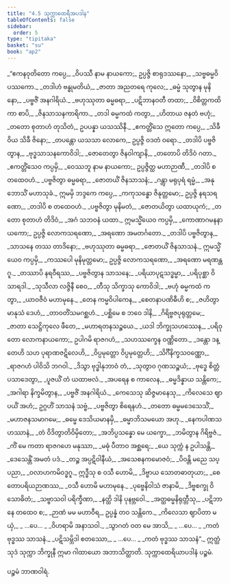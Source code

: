 ```yaml
---
title: "4.5 သုက္ကာထေရီအပဒါန"
tableOfContents: false
sidebar:
  order: 5
type: "tipitaka"
basket: "su"
book: "ap2"
---
```



<DynamicBreadcrumb />

<Division number="111" book="ap2" e="ch" v="20" p="122">

<Paragraph number="1323" type="verses" book="ap2">
_“ဧကနဝုတိတော ကပ္ပေ,_  
_ဝိပဿီ နာမ နာယကော;_  
ဥပ္ပဇ္ဇိ စာရုဒဿနော,_  
_သဗ္ဗဓမ္မဝိပဿကော._  

</Paragraph>

</Division>
<Division number="112" book="ap2" e="ch" v="20" p="122">

<Paragraph number="1324" type="verses" book="ap2">
_တဒါဟံ ဗန္ဓုမတိယံ,_  
_ဇာတာ အညတရေ ကုလေ;_  
_ဓမ္မံ သုတွာန မုနိနော,_  
_ပဗ္ဗဇိံ အနဂါရိယံ._  

</Paragraph>

</Division>
<Division number="113" book="ap2" e="ch" v="20" p="122">

<Paragraph number="1325" type="verses" book="ap2">
_ဗဟုဿုတာ ဓမ္မဓရာ,_  
_ပဋိဘာနဝတီ တထာ;_  
_ဝိစိတ္တကထိကာ စာပိ,_  
_ဇိနသာသနကာရိကာ._  

</Paragraph>

</Division>
<Division number="114" book="ap2" e="ch" v="20" p="122">

<Paragraph number="1326" type="verses" book="ap2">
_တဒါ ဓမ္မကထံ ကတွာ,_  
_ဟိတာယ ဇနတံ ဗဟုံ;_  
_တတော စုတာဟံ တုသိတံ,_  
ဥပပန္နာ ယသဿိနီ._  

</Paragraph>

</Division>
<Division number="115" book="ap2" e="ch" v="20" p="122">

<Paragraph number="1327" type="verses" book="ap2">
_ဧကတ္တိံသေ ဣတော ကပ္ပေ,_  
_သိခီ ဝိယ သိခီ ဇိနော;_  
_တပန္တော ယသသာ လောကေ,_  
ဥပ္ပဇ္ဇိ ဝဒတံ ဝရော._  

</Paragraph>

</Division>
<Division number="116" book="ap2" e="ch" v="20" p="122">

<Paragraph number="1328" type="verses" book="ap2">
_တဒါပိ ပဗ္ဗဇိတွာန,_  
_ဗုဒ္ဓသာသနကောဝိဒါ;_  
_ဇောတေတွာ ဇိနဝါကျာနိ,_  
_တတောပိ တိဒိဝံ ဂတာ._  

</Paragraph>

</Division>
<Division number="117" book="ap2" e="ch" v="20" p="122">

<Paragraph number="1329" type="verses" book="ap2">
_ဧကတ္တိံသေဝ ကပ္ပမှိ,_  
_ဝေဿဘူ နာမ နာယကော;_  
ဥပ္ပဇ္ဇိတ္ထ မဟာဉာဏီ,_  
_တဒါပိ စ တထေဝဟံ._  

</Paragraph>

</Division>
<Division number="118" book="ap2" e="ch" v="20" p="122">

<Paragraph number="1330" type="verses" book="ap2">
_ပဗ္ဗဇိတွာ ဓမ္မဓရာ,_  
_ဇောတယိံ ဇိနသာသနံ;_  
_ဂန္တွာ မရုပုရံ ရမ္မံ,_  
_အနုဘောသိံ မဟာသုခံ._  

</Paragraph>

</Division>
<Division number="119" book="ap2" e="ch" v="20" p="122">

<Paragraph number="1331" book="ap2">
ဣမမှိ ဘဒ္ဒကေ ကပ္ပေ,_  
_ကကုသန္ဓော ဇိနုတ္တမော;_  
ဥပ္ပဇ္ဇိ နရသရဏော,_  
_တဒါပိ စ တထေဝဟံ._  

</Paragraph>

</Division>
<Division number="120" book="ap2" e="ch" v="20" p="122">

<Paragraph number="1332" type="verses" book="ap2">
_ပဗ္ဗဇိတွာ မုနိမတံ,_  
_ဇောတယိတွာ ယထာယုကံ;_  
_တတော စုတာဟံ တိဒိဝံ,_  
_အဂံ သဘဝနံ ယထာ._  

</Paragraph>

</Division>
<Division number="121" book="ap2" e="ch" v="20" p="122">

<Paragraph number="1333" book="ap2">
ဣမသ္မိံယေဝ ကပ္ပမှိ,_  
_ကောဏာဂမနနာယကော;_  
ဥပ္ပဇ္ဇိ လောကသရဏော,_  
_အရဏော အမတင်္ဂတော._  

</Paragraph>

</Division>
<Division number="122" book="ap2" e="ch" v="20" p="122">

<Paragraph number="1334" type="verses" book="ap2">
_တဒါပိ ပဗ္ဗဇိတွာန,_  
_သာသနေ တဿ တာဒိနော;_  
_ဗဟုဿုတာ ဓမ္မဓရာ,_  
_ဇောတယိံ ဇိနသာသနံ._  

</Paragraph>

</Division>
<Division number="123" book="ap2" e="ch" v="20" p="123">

<Paragraph number="1335" book="ap2">
ဣမသ္မိံယေဝ ကပ္ပမှိ,_  
_ကဿပေါ မုနိမုတ္တမော;_  
ဥပ္ပဇ္ဇိ လောကသရဏော,_  
_အရဏော မရဏန္တဂူ._  

</Paragraph>

</Division>
<Division number="124" book="ap2" e="ch" v="20" p="123">

<Paragraph number="1336" type="verses" book="ap2">
_တဿာပိ နရဝီရဿ,_  
_ပဗ္ဗဇိတွာန သာသနေ;_  
_ပရိယာပုဋသဒ္ဓမ္မာ,_  
_ပရိပုစ္ဆာ ဝိသာရဒါ._  

</Paragraph>

</Division>
<Division number="125" book="ap2" e="ch" v="20" p="123">

<Paragraph number="1337" type="verses" book="ap2">
_သုသီလာ လဇ္ဇိနီ စေဝ,_  
_တီသု သိက္ခာသု ကောဝိဒါ;_  
_ဗဟုံ ဓမ္မကထံ ကတွာ,_  
_ယာဝဇီဝံ မဟာမုနေ._  

</Paragraph>

</Division>
<Division number="126" book="ap2" e="ch" v="20" p="123">

<Paragraph number="1338" type="verses" book="ap2">
_တေန ကမ္မဝိပါကေန,_  
_စေတနာပဏိဓီဟိ စ;_  
_ဇဟိတွာ မာနုသံ ဒေဟံ,_  
_တာဝတိံသမဂစ္ဆဟံ._  

</Paragraph>

</Division>
<Division number="127" book="ap2" e="ch" v="20" p="153">

<Paragraph number="1339" type="verses" book="ap2">
_ပစ္ဆိမေ စ ဘဝေ ဒါနိ,_  
_ဂိရိဗ္ဗဇပုရုတ္တမေ;_  
_ဇာတာ သေဋ္ဌိကုလေ ဖီတေ,_  
_မဟာရတနသဉ္စယေ._  

</Paragraph>

</Division>
<Division number="128" book="ap2" e="ch" v="20" p="153">

<Paragraph number="1340" type="verses" book="ap2">
_ယဒါ ဘိက္ခုသဟဿေန,_  
_ပရိဝုတော လောကနာယကော;_  
ဥပါဂမိ ရာဇဂဟံ,_  
_သဟဿက္ခေန ဝဏ္ဏိတော._  

</Paragraph>

</Division>
<Division number="129" book="ap2" e="ch" v="20" p="153">

<Paragraph number="1341" type="verses" book="ap2">
_ဒန္တော ဒန္တေဟိ သဟ ပုရာဏဇဋိလေဟိ,_  
_ဝိပ္ပမုတ္တော ဝိပ္ပမုတ္တေဟိ;_  
_သိင်္ဂီနိက္ခသဝဏ္ဏော,_  
_ရာဇဂဟံ ပါဝိသိ ဘဂဝါ._  

</Paragraph>

</Division>
<Division number="130" book="ap2" e="ch" v="20" p="153">

<Paragraph number="1342" type="verses" book="ap2">
_ဒိသွာ ဗုဒ္ဓါနုဘာဝံ တံ,_  
_သုတွာဝ ဂုဏသဉ္စယံ;_  
_ဗုဒ္ဓေ စိတ္တံ ပသာဒေတွာ,_  
_ပူဇယိံ တံ ယထာဗလံ._  

</Paragraph>

</Division>
<Division number="131" book="ap2" e="ch" v="20" p="123">

<Paragraph number="1343" type="verses" book="ap2">
_အပရေန စ ကာလေန,_  
_ဓမ္မဒိန္နာယ သန္တိကေ;_  
_အဂါရာ နိက္ခမိတွာန,_  
_ပဗ္ဗဇိံ အနဂါရိယံ._  

</Paragraph>

</Division>
<Division number="132" book="ap2" e="ch" v="20" p="123">

<Paragraph number="1344" type="verses" book="ap2">
_ကေသေသု ဆိဇ္ဇမာနေသု,_  
_ကိလေသေ ဈာပယိံ အဟံ;_  
ဥဂ္ဂဟိံ သာသနံ သဗ္ဗံ,_  
_ပဗ္ဗဇိတွာ စိရေနဟံ._  

</Paragraph>

</Division>
<Division number="133" book="ap2" e="ch" v="20" p="123">

<Paragraph number="1345" type="verses" book="ap2">
_တတော ဓမ္မမဒေသေသိံ,_  
_မဟာဇနသမာဂမေ;_  
_ဓမ္မေ ဒေသိယမာနမှိ,_  
_ဓမ္မာဘိသမယော အဟု._  

</Paragraph>

</Division>
<Division number="134" book="ap2" e="ch" v="20" p="123">

<Paragraph number="1346" type="verses" book="ap2">
_နေကပါဏသဟဿာနံ,_  
_တံ ဝိဒိတွာတိဝိမှိတော;_  
_အဘိပ္ပသန္နော မေ ယက္ခော,_  
_ဘမိတွာန ဂိရိဗ္ဗဇံ._  

</Paragraph>

</Division>
<Division number="135" book="ap2" e="ch" v="20" p="123">

<Paragraph number="1347" type="verses" book="ap2">
_ကိံ မေ ကတာ ရာဇဂဟေ မနုဿာ,_  
_မဓုံ ပီတာဝ အစ္ဆရေ;_  
_ယေ သုက္ကံ န ဥပါသန္တိ,_  
_ဒေသေန္တိံ အမတံ ပဒံ._  

</Paragraph>

</Division>
<Division number="136" book="ap2" e="ch" v="20" p="124">

<Paragraph number="1348" type="verses" book="ap2">
_တဉ္စ အပ္ပဋိဝါနီယံ,_  
_အသေစနကမောဇဝံ;_  
_ပိဝန္တိ မညေ သပ္ပညာ,_  
_ဝလာဟကမိဝဒ္ဓဂူ._  

</Paragraph>

</Division>
<Division number="137" book="ap2" e="ch" v="20" p="124">

<Paragraph number="1349" type="verses" book="ap2">
ဣဒ္ဓီသု စ ဝသီ ဟောမိ,_  
_ဒိဗ္ဗာယ သောတဓာတုယာ;_  
_စေတောပရိယဉာဏဿ,_  
_ဝသီ ဟောမိ မဟာမုနေ._  

</Paragraph>

</Division>
<Division number="138" book="ap2" e="ch" v="20" p="124">

<Paragraph number="1350" type="verses" book="ap2">
_ပုဗ္ဗေနိဝါသံ ဇာနာမိ,_  
_ဒိဗ္ဗစက္ခု ဝိသောဓိတံ;_  
_သဗ္ဗာသဝါ ပရိက္ခီဏာ,_  
_နတ္ထိ ဒါနိ ပုနဗ္ဘဝေါ._  

</Paragraph>

</Division>
<Division number="139" book="ap2" e="ch" v="20" p="124">

<Paragraph number="1351" type="verses" book="ap2">
_အတ္ထဓမ္မနိရုတ္တီသု,_  
_ပဋိဘာနေ တထေဝ စ;_  
_ဉာဏံ မမ မဟာဝီရ,_  
ဥပ္ပန္နံ တဝ သန္တိကေ._  

</Paragraph>

</Division>
<Division number="140" book="ap2" e="ch" v="20" p="124">

<Paragraph number="1352" type="verses" book="ap2">
_ကိလေသာ ဈာပိတာ မယှံ,_  
_ …ပေ… _  
_ဝိဟရာမိ အနာသဝါ._  

</Paragraph>

</Division>
<Division number="141" book="ap2" e="ch" v="20" p="124">

<Paragraph number="1353" type="verses" book="ap2">
_သွာဂတံ ဝတ မေ အာသိ,_  
_ …ပေ… _  
_ကတံ ဗုဒ္ဓဿ သာသနံ._  

</Paragraph>

</Division>
<Division number="142" book="ap2" e="ch" v="20" p="124">

<Paragraph number="1354" type="verses" book="ap2">
_ပဋိသမ္ဘိဒါ စတဿော,_  
_ …ပေ… _  
_ကတံ ဗုဒ္ဓဿ သာသနံ”._  

</Paragraph>

<Paragraph number="1355" book="ap2">
ဣတ္ထံ သုဒံ သုက္ကာ ဘိက္ခုနီ ဣမာ ဂါထာယော အဘာသိတ္ထာတိ.

</Paragraph>
</Division>

<Paragraph number="1356" type="center" book="ap2">
သုက္ကာထေရိယာပဒါနံ ပဉ္စမံ.

  
ပဉ္စမံ ဘာဏဝါရံ.
</Paragraph>